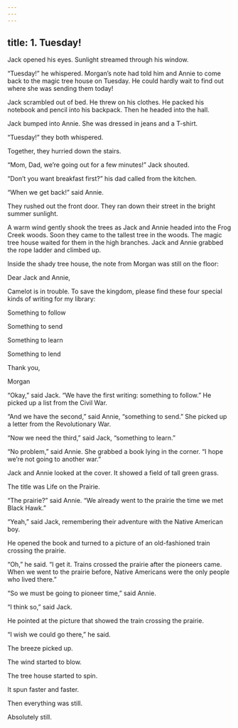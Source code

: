 ```yaml
---
---
---
```

title: 1. Tuesday!
---



Jack opened his eyes. Sunlight streamed through his window.

“Tuesday!” he whispered. Morgan’s note had told him and Annie to come back to the magic tree house on Tuesday. He could hardly wait to find out where she was sending them today!

Jack scrambled out of bed. He threw on his clothes. He packed his notebook and pencil into his backpack. Then he headed into the hall.

Jack bumped into Annie. She was dressed in jeans and a T-shirt.

“Tuesday!” they both whispered.

Together, they hurried down the stairs.

“Mom, Dad, we’re going out for a few minutes!” Jack shouted.

“Don’t you want breakfast first?” his dad called from the kitchen.

“When we get back!” said Annie.

They rushed out the front door. They ran down their street in the bright summer sunlight.

A warm wind gently shook the trees as Jack and Annie headed into the Frog Creek woods. Soon they came to the tallest tree in the woods. The magic tree house waited for them in the high branches. Jack and Annie grabbed the rope ladder and climbed up.

Inside the shady tree house, the note from Morgan was still on the floor:





Dear Jack and Annie,

Camelot is in trouble. To save the kingdom, please find these four special kinds of writing for my library:





Something to follow

Something to send

Something to learn

Something to lend





Thank you,

Morgan





“Okay,” said Jack. “We have the first writing: something to follow.” He picked up a list from the Civil War.

“And we have the second,” said Annie, “something to send.” She picked up a letter from the Revolutionary War.

“Now we need the third,” said Jack, “something to learn.”

“No problem,” said Annie. She grabbed a book lying in the corner. “I hope we’re not going to another war.”

Jack and Annie looked at the cover. It showed a field of tall green grass.

The title was Life on the Prairie.

“The prairie?” said Annie. “We already went to the prairie the time we met Black Hawk.”

“Yeah,” said Jack, remembering their adventure with the Native American boy.

He opened the book and turned to a picture of an old-fashioned train crossing the prairie.

“Oh,” he said. “I get it. Trains crossed the prairie after the pioneers came. When we went to the prairie before, Native Americans were the only people who lived there.”

“So we must be going to pioneer time,” said Annie.

“I think so,” said Jack.

He pointed at the picture that showed the train crossing the prairie.

“I wish we could go there,” he said.

The breeze picked up.

The wind started to blow.

The tree house started to spin.

It spun faster and faster.

Then everything was still.

Absolutely still.
